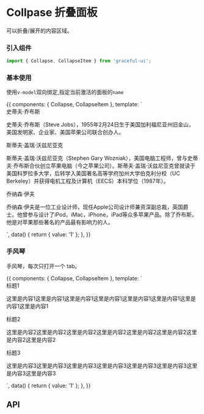

<Meta title="数据展示|Collpase 折叠面板" component={Collapse} />

# Collpase 折叠面板

可以折叠/展开的内容区域。

### 引入组件

```js
import { Collapse, CollapseItem } from 'graceful-ui';
```

### 基本使用

使用`v-model`双向绑定,指定当前激活的面板的`name`

<Preview>
  <Story name="Basic 基本使用">
    {{
      components: { Collapse, CollapseItem },
      template: `
        <div class="g-collapse-demo basic">
          <Collapse v-model="value">
            <CollapseItem name="1">
               史蒂夫·乔布斯
              <p slot="content">史蒂夫·乔布斯（Steve Jobs），1955年2月24日生于美国加利福尼亚州旧金山，美国发明家、企业家、美国苹果公司联合创办人。</p>
            </CollapseItem>
            <CollapseItem name="2">
              斯蒂夫·盖瑞·沃兹尼亚克
              <p slot="content">斯蒂夫·盖瑞·沃兹尼亚克（Stephen Gary Wozniak），美国电脑工程师，曾与史蒂夫·乔布斯合伙创立苹果电脑（今之苹果公司）。斯蒂夫·盖瑞·沃兹尼亚克曾就读于美国科罗拉多大学，后转学入美国著名高等学府加州大学伯克利分校（UC Berkeley）并获得电机工程及计算机（EECS）本科学位（1987年）。</p>
            </CollapseItem>
            <CollapseItem name="3">
              乔纳森·伊夫
              <p slot="content">乔纳森·伊夫是一位工业设计师，现任Apple公司设计师兼资深副总裁，英国爵士。他曾参与设计了iPod，iMac，iPhone，iPad等众多苹果产品。除了乔布斯，他是对苹果那些著名的产品最有影响力的人。</p>
            </CollapseItem>
          </Collapse>
        </div>`,
      data() {
        return { value: '1' };
      },
    }}
  </Story>
</Preview>

### 手风琴
手风琴，每次只打开一个 tab。

<Preview>
  <Story name="Accordion 手风琴">
    {{
      components: { Collapse, CollapseItem },
      template: `
        <div class="g-collapse-demo accordion">
          <Collapse v-model="value" accordion>
            <CollapseItem name="1">
              标题1
              <p slot="content">这里是内容1这里是内容1这里是内容1这里是内容1这里是内容1这里是内容1这里是内容1这里是内容1</p>
            </CollapseItem>
            <CollapseItem name="2">
              标题2
              <p slot="content">这里是内容2这里是内容2这里是内容2这里是内容2这里是内容2这里是内容2这里是内容2这里是内容2</p>
            </CollapseItem>
            <CollapseItem name="3">
              标题3
              <p slot="content">这里是内容3这里是内容3这里是内容3这里是内容3这里是内容3这里是内容3这里是内容3这里是内容3</p>
            </CollapseItem>
          </Collapse>
        </div>`,
      data() {
        return { value: '1' };
      },
    }}
  </Story>
</Preview>

## API

<Props of={Collapse} />
<Props of={CollapseItem} />
